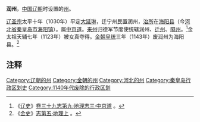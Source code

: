 '''润州'''，[[中国|中国]][[辽朝|辽朝]]时设置的[[州|州]]。

[[辽圣宗|辽圣宗]]太平十年（1030年）平定[[大延琳|大延琳]]，迁宁州民置润州，[[治所|治所]]在[[海阳县|海阳县]]（今[[河北省|河北省]][[秦皇岛市|秦皇岛市]][[海阳镇|海阳镇]]）。属[[中京道|中京道]]。[[来州|来州]]归德军节度使统辖润州、[[迁州_(辽朝)|迁州]]、[[隰州_(辽朝)|隰州]]。<ref>《[[辽史|辽史]]》[http://gj.zdic.net/archive.php?aid=8092 卷三十九志第九·地理志三·中京道] {{Wayback|url=http://gj.zdic.net/archive.php?aid=8092 |date=20190811170556 }}。</ref>金太祖天辅七年（1123年）被女真夺得。[[金朝|金朝]][[皇统|皇统]]三年（1143年）废润州为海阳县。<ref>《[[金史|金史]]》[http://www.guoxue.com/shibu/24shi/jingshi/js_024.htm 志第五·地理上] {{Wayback|url=http://www.guoxue.com/shibu/24shi/jingshi/js_024.htm |date=20200210014159 }}。</ref>

==注释==
{{Reflist}}

{{辽朝行政区划|nocat}}
{{河北行政区划小作品}}
[[Category:辽朝的州|Category:辽朝的州]]
[[Category:金朝的州|Category:金朝的州]]
[[Category:河北的州|Category:河北的州]]
[[Category:秦皇岛行政区划史|Category:秦皇岛行政区划史]]
[[Category:1140年代废除的行政区划|Category:1140年代废除的行政区划]]